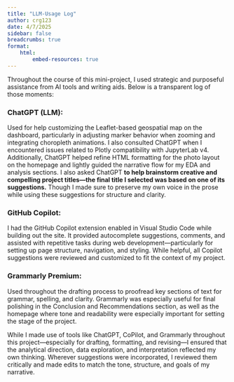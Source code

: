 ```yaml
---
title: "LLM-Usage Log"
author: crg123
date: 4/7/2025
sidebar: false
breadcrumbs: true
format:
    html:
        embed-resources: true
---
```


Throughout the course of this mini-project, I used strategic and purposeful assistance from AI tools and writing aids. Below is a transparent log of those moments:

### ChatGPT (LLM):
Used for help customizing the Leaflet-based geospatial map on the dashboard, particularly in adjusting marker behavior when zooming and integrating choropleth animations. I also consulted ChatGPT when I encountered issues related to Plotly compatibility with JupyterLab v4. Additionally, ChatGPT helped refine HTML formatting for the photo layout on the homepage and lightly guided the narrative flow for my EDA and analysis sections. I also asked ChatGPT **to help brainstorm creative and compelling project titles—the final title I selected was based on one of its suggestions.** Though I made sure to preserve my own voice in the prose while using these suggestions for structure and clarity.

### GitHub Copilot:
I had the GitHub Copilot extension enabled in Visual Studio Code while building out the site. It provided autocomplete suggestions, comments, and assisted with repetitive tasks during web development—particularly for setting up page structure, navigation, and styling. While helpful, all Copilot suggestions were reviewed and customized to fit the context of my project.

### Grammarly Premium:
Used throughout the drafting process to proofread key sections of text for grammar, spelling, and clarity. Grammarly was especially useful for final polishing in the Conclusion and Recommendations section, as well as the homepage where tone and readability were especially important for setting the stage of the project.

While I made use of tools like ChatGPT, CoPilot, and Grammarly throughout this project—especially for drafting, formatting, and revising—I ensured that the analytical direction, data exploration, and interpretation reflected my own thinking. Wherever suggestions were incorporated, I reviewed them critically and made edits to match the tone, structure, and goals of my narrative.